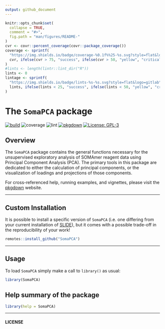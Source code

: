 ```yaml
---
output: github_document
---
```



<!-- README.md is generated from README.Rmd. Please edit that file -->


```r
knitr::opts_chunk$set(
  collapse = TRUE,
  comment = "#>",
  fig.path = "man/figures/README-"
)
cvr <- covr::percent_coverage(covr::package_coverage())
coverage <- sprintf(
  "https://img.shields.io/badge/coverage-%0.1f%%25-%s.svg?style=flat&logo=codecov",
  cvr, ifelse(cvr > 75, "success", ifelse(cvr > 50, "yellow", "critical"))
)
#lints <- length(lintr::lint_dir("R"))
lints <- 0
lintage <- sprintf(
  "https://img.shields.io/badge/lints-%s-%s.svg?style=flat&logo=gitlab",
  lints, ifelse(lints < 25, "success", ifelse(lints < 50, "yellow", "critical"))
)
```


# The `SomaPCA` package

<!-- badges: start -->
[![build](https://img.shields.io/badge/build-passing-success.svg?logo=travis)](http://bitbucket.sladmin.com/projects/SV/repos/somapca/commits)
![coverage](`r coverage`)
![lint](`r lintage`)
[![pkgdown](https://img.shields.io/badge/pkgdown-_-critical.svg?logo=semantic-web&logoColor=red)](https://bitbucket.sladmin.com/pages/SV/somapca/bb-pkgdown/browse/index.html)
[![License: GPL-3](https://img.shields.io/badge/License-GPL3-blue.svg)](https://www.gnu.org/licenses/gpl-3.0)
<!-- badges: end -->




## Overview

The `SomaPCA` package contains the general functions 
necessary for the unsupervised exploratory analysis of SOMAmer reagent data 
using Principal Component Analysis (PCA). The primary tools in this package are
dedicated to either the calculation of principal components, or the visualization 
of loadings and projections of those components.

For cross-referenced help, running examples, and vignettes, please visit the 
[pkgdown](https://bitbucket.sladmin.com/pages/SV/somapca/bb-pkgdown/browse/index.html)
website.

-----------------


## Custom Installation

It is possible to install a specific version of `SomaPCA` 
(i.e. one differing from your current installation of 
[SLIDE](http://bitbucket.sladmin.com/projects/BFX/repos/slide/browse)),
but it comes with a possible trade-off in the reproducibility of your work! 


```r
remotes::install_github("SomaPCA")
```


-----------------


## Usage

To load `SomaPCA` simply make a call to `library()` as usual:

```r
library(SomaPCA)
```


## Help summary of the package

```r
library(help = SomaPCA)
```


-------------


#### LICENSE

